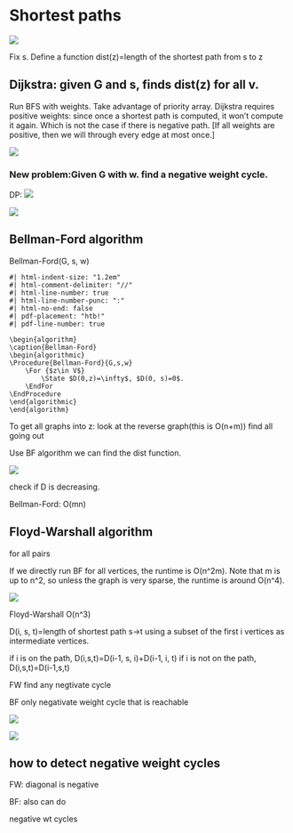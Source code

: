 # Shortest paths






![](assests/img/20250219170815.png)

Fix s. Define a function dist(z)=length of the shortest path from s to z

## Dijkstra: given G and s, finds dist(z) for all v.
Run BFS with weights. Take advantage of priority array. Dijkstra requires positive weights: since once a shortest path is computed, it won't compute it again. Which is not the case if there is negative path. [If all weights are positive, then we will through every edge at most once.]

![](assests/img/20250219171250.png)



### New problem:Given G with w. find a negative weight cycle.

DP: ![](assests/img/20250219171655.png)

![](assests/img/20250219171911.png)






## Bellman-Ford algorithm



Bellman-Ford(G, s, w)

``` pseudocode
#| html-indent-size: "1.2em"
#| html-comment-delimiter: "//"
#| html-line-number: true
#| html-line-number-punc: ":"
#| html-no-end: false
#| pdf-placement: "htb!"
#| pdf-line-number: true

\begin{algorithm}
\caption{Bellman-Ford}
\begin{algorithmic}
\Procedure{Bellman-Ford}{G,s,w}
    \For {$z\in V$}
        \State $D(0,z)=\infty$, $D(0, s)=0$.
    \EndFor
\EndProcedure
\end{algorithmic}
\end{algorithm}
```

To get all graphs into z: look at the reverse graph(this is O(n+m)) find all going out


Use BF algorithm we can find the dist function.


![](assests/img/20250219172915.png)

check if D is decreasing.


Bellman-Ford: O(mn)



## Floyd-Warshall algorithm

for all pairs

If we directly run BF for all vertices, the runtime is O(n^2m). Note that m is up to n^2, so unless the graph is very sparse, the runtime is around O(n^4).

![](assests/img/20250219173128.png)


Floyd-Warshall O(n^3)

D(i, s, t)=length of shortest path s->t using a subset of the first i vertices as intermediate vertices.

if i is on the path, D(i,s,t)=D(i-1, s, i)+D(i-1, i, t)
if i is not on the path, D(i,s,t)=D(i-1,s,t)

FW find any negtivate cycle

BF only negativate weight cycle that is reachable

![](assests/img/20250227215706.png)


<!-- Assuming NO negative weight cycles -->

![](assests/img/20250227215908.png)


## how to detect negative weight cycles

FW: diagonal is negative

BF: also can do


negative wt cycles







